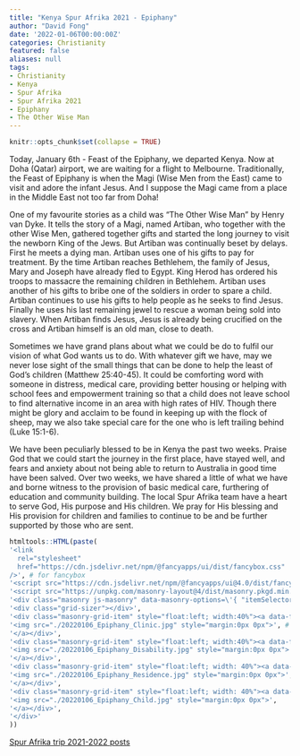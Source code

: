 ```yaml
---
title: "Kenya Spur Afrika 2021 - Epiphany"
author: "David Fong"
date: '2022-01-06T00:00:00Z'
categories: Christianity
featured: false
aliases: null
tags:
- Christianity
- Kenya
- Spur Afrika
- Spur Afrika 2021
- Epiphany
- The Other Wise Man
---
```


```r
knitr::opts_chunk$set(collapse = TRUE)
```

Today, January 6th - Feast of the Epiphany, we departed Kenya. Now at Doha (Qatar) airport, we are waiting for a flight to Melbourne. Traditionally, the Feast of Epiphany is when the Magi (Wise Men from the East) came to visit and adore the infant Jesus. And I suppose the Magi came from a place in the Middle East not too far from Doha!

One of my favourite stories as a child was "The Other Wise Man" by Henry van Dyke. It tells the story of a Magi, named Artiban, who together with the other Wise Men, gathered together gifts and started the long journey to visit the newborn King of the Jews. But Artiban was continually beset by delays. First he meets a dying man. Artiban uses one of his gifts to pay for treatment. By the time Artiban reaches Bethlehem, the family of Jesus, Mary and Joseph have already fled to Egypt. King Herod has ordered his troops to massacre the remaining children in Bethlehem. Artiban uses another of his gifts to bribe one of the soldiers in order to spare a child. Artiban continues to use his gifts to help people as he seeks to find Jesus. Finally he uses his last remaining jewel to rescue a woman being sold into slavery. When Artiban finds Jesus, Jesus is already being crucified on the cross and Artiban himself is an old man, close to death.

Sometimes we have grand plans about what we could be do to fulfil our vision of what God wants us to do. With whatever gift we have, may we never lose sight of the small things that can be done to help the least of God's children (Matthew 25:40-45). It could be comforting word with someone in distress, medical care, providing better housing or helping with school fees and empowerment training so that a child does not leave school to find alternative income in an area with high rates of HIV. Though there might be glory and acclaim to be found in keeping up with the flock of sheep, may we also take special care for the one who is left trailing behind (Luke 15:1-6).

We have been peculiarly blessed to be in Kenya the past two weeks. Praise God that we could start the journey in the first place, have stayed well, and fears and anxiety about not being able to return to Australia in good time have been salved. Over two weeks, we have shared a little of what we have and borne witness to the provision of basic medical care, furthering of education and community building. The local Spur Afrika team have a heart to serve God, His purpose and His children. We pray for His blessing and His provision for children and families to continue to be and be further supported by those who are sent.

```r
htmltools::HTML(paste(
'<link
  rel="stylesheet"
  href="https://cdn.jsdelivr.net/npm/@fancyapps/ui/dist/fancybox.css"
/>', # for fancybox
'<script src="https://cdn.jsdelivr.net/npm/@fancyapps/ui@4.0/dist/fancybox.umd.js"></script>', # for fancybox
'<script src="https://unpkg.com/masonry-layout@4/dist/masonry.pkgd.min.js"></script>', # for masonry
'<div class="masonry js-masonry" data-masonry-options=\'{ "itemSelector": ".masonry-grid-item", "columnWidth": 60, "percentPosition": "true", "gutter": 0}\'>',
'<div class="grid-sizer"></div>',
'<div class="masonry-grid-item" style="float:left; width:40%"><a data-fancybox="gallery" href="./20220106_Epiphany_Clinic.jpg">',
'<img src="./20220106_Epiphany_Clinic.jpg" style="margin:0px 0px">', # default CSS top/bottom margin is not zero
'</a></div>',
'<div class="masonry-grid-item" style="float:left; width:40%"><a data-fancybox="gallery" href="./20220106_Epiphany_Disability.jpg">',
'<img src="./20220106_Epiphany_Disability.jpg" style="margin:0px 0px">',
'</a></div>',
'<div class="masonry-grid-item" style="float:left; width: 40%"><a data-fancybox="gallery" href="./20220106_Epiphany_Residence.jpg">', 
'<img src="./20220106_Epiphany_Residence.jpg" style="margin:0px 0px">',
'</a></div>',
'<div class="masonry-grid-item" style="float:left; width: 40%"><a data-fancybox="gallery" href="./20220106_Epiphany_Child.jpg">',
'<img src="./20220106_Epiphany_Child.jpg" style="margin:0px 0px">',
'</a></div>',
'</div>'
))

```

[Spur Afrika trip 2021-2022 posts](/spurafrika2021/)
